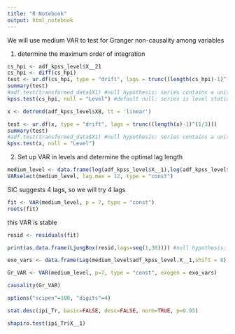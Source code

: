 ```yaml
---
title: "R Notebook"
output: html_notebook
---
```




We will use medium VAR to test for Granger non-causality among variables

1. determine the maximum order of integration



```r
cs_hpi <- adf_kpss_level$X__21
cs_hpi <- diff(cs_hpi)
test <- ur.df(cs_hpi, type = "drift", lags = trunc((length(cs_hpi)-1)^(1/3)))
summary(test)
#adf.test(transformed_data$X1) #null hypothesis: series contains a unit root
kpss.test(cs_hpi, null = "Level") #default null: series is level stationary, put kpss.test(x, null = c("Level", "Trend"), lshort = TRUE) for trend stationary
```


```r
x <- detrend(adf_kpss_level$X8, tt = 'linear')
```

```r
test <- ur.df(x, type = "drift", lags = trunc((length(x)-1)^(1/3)))
summary(test)
#adf.test(transformed_data$X1) #null hypothesis: series contains a unit root
kpss.test(x, null = "Level")
```


2. Set up VAR in levels and determine the optimal lag length
```r
medium_level <- data.frame(log(adf_kpss_level$X__1),log(adf_kpss_level$X__2),log(adf_kpss_level$X__8),log(adf_kpss_level$X__9),adf_kpss_level$X__15,adf_kpss_level$X__21)
VARselect(medium_level, lag.max = 12, type = "const")
```
SIC suggests 4 lags, so we will try 4 lags 


```r
fit <- VAR(medium_level, p = 7, type = "const")
roots(fit)
```
this VAR is stable
```r
resid <- residuals(fit)
```

```r
print(as.data.frame(LjungBox(resid,lags=seq(1,30)))) #null hypothesis: there is no serial correlation
```

```r
exo_vars <- data.frame(Lag(medium_level$adf_kpss_level.X__1,shift = 8), Lag(medium_level$adf_kpss_level.X__1,shift = 9), Lag(medium_level$adf_kpss_level.X__2,shift = 8),Lag(medium_level$adf_kpss_level.X__2,shift = 9),Lag(medium_level$adf_kpss_level.X__8,shift = 8),Lag(medium_level$adf_kpss_level.X__8,shift = 9),Lag(medium_level$adf_kpss_level.X__9,shift = 8),Lag(medium_level$adf_kpss_level.X__9,shift = 9),Lag(medium_level$adf_kpss_level.X__15,shift = 8),Lag(medium_level$adf_kpss_level.X__15,shift = 9),Lag(medium_level$adf_kpss_level.X__21,shift = 8),Lag(medium_level$adf_kpss_level.X__21,shift = 9))
```


```r
Gr_VAR <- VAR(medium_level, p=7, type = "const", exogen = exo_vars)
```

```r
causality(Gr_VAR)
```
```r
options("scipen"=100, "digits"=4)
```


```r
stat.desc(ipi_Tr, basic=FALSE, desc=FALSE, norm=TRUE, p=0.95)
```


```r
shapiro.test(ipi_Tr$X__1)
```






















